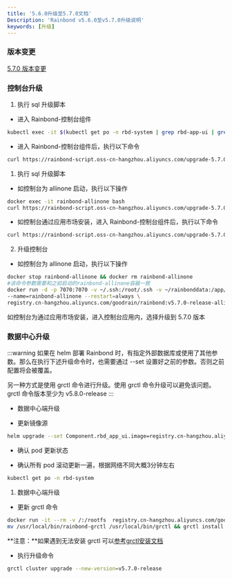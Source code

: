 ```yaml
---
title: '5.6.0升级至5.7.0文档'
Description: 'Rainbond v5.6.0至v5.7.0升级说明'
keywords: [升级]
---
```



### 版本变更

[5.7.0 版本变更](/community/change/5.7.0)

### 控制台升级

<Tabs groupId="upgrade">
  <TabItem value="helm" label="helm" default>

1. 执行 sql 升级脚本

- 进入 Rainbond-控制台组件

```bash
kubectl exec -it $(kubectl get po -n rbd-system | grep rbd-app-ui | grep Running | sed -n '1p' | awk '{print $1}') -n rbd-system bash
```

- 进入 Rainbond-控制台组件后，执行以下命令

```bash
curl https://rainbond-script.oss-cn-hangzhou.aliyuncs.com/upgrade-5.7.0.sh | bash
```

  </TabItem>
  <TabItem value="Basic Edition" label="Basic Edition">

1. 执行 sql 升级脚本

- 如控制台为 allinone 启动，执行以下操作

```bash
docker exec -it rainbond-allinone bash
curl https://rainbond-script.oss-cn-hangzhou.aliyuncs.com/upgrade-5.7.0.sh | bash
```

- 如控制台通过应用市场安装，进入 Rainbond-控制台组件后，执行以下命令

```bash
curl https://rainbond-script.oss-cn-hangzhou.aliyuncs.com/upgrade-5.7.0.sh | bash
```

2. 升级控制台

- 如控制台为 allinone 启动，执行以下操作

```bash
docker stop rainbond-allinone && docker rm rainbond-allinone
#该命令参数需要和之前启动的rainbond-allinone容器一致
docker run -d -p 7070:7070 -v ~/.ssh:/root/.ssh -v ~/rainbonddata:/app/data \
--name=rainbond-allinone --restart=always \
registry.cn-hangzhou.aliyuncs.com/goodrain/rainbond:v5.7.0-release-allinone
```

如控制台为通过应用市场安装，进入控制台应用内，选择升级到 5.7.0 版本
</TabItem>
</Tabs>

###  数据中心升级

<Tabs groupId="upgrade">
  <TabItem value="helm" label="helm" default>

:::warning
如果在 helm 部署 Rainbond 时，有指定外部数据库或使用了其他参数。那么在执行下述升级命令时，也需要通过 --set 设置好之前的参数。否则之前配置将会被覆盖。

另一种方式是使用 grctl 命令进行升级。使用 grctl 命令升级可以避免该问题。grctl 命令版本至少为 v5.8.0-release
:::

- 数据中心端升级

- 更新镜像源

```bash
helm upgrade --set Component.rbd_app_ui.image=registry.cn-hangzhou.aliyuncs.com/goodrain/rainbond:v5.7.0-release-allinone --set operator.image.tag=v5.7.0-release --set Cluster.installVersion=v5.7.0-release rainbond rainbond/rainbond-cluster -n rbd-system
```

- 确认 pod 更新状态

- 确认所有 pod 滚动更新一遍，根据网络不同大概3分钟左右

```bash
kubectl get po -n rbd-system 
```

  </TabItem>

<TabItem value="Basic Edition" label="Basic Edition">

1. 数据中心端升级

- 更新 grctl 命令

```bash
docker run -it --rm -v /:/rootfs  registry.cn-hangzhou.aliyuncs.com/goodrain/rbd-grctl:v5.7.0-release copy
mv /usr/local/bin/rainbond-grctl /usr/local/bin/grctl && grctl install
```

**注意：**如果遇到无法安装 grctl 可以[参考grctl安装文档](/docs/ops-guide/tools/grctl/)

- 执行升级命令

```bash
grctl cluster upgrade --new-version=v5.7.0-release
```

  </TabItem>
</Tabs>
      

